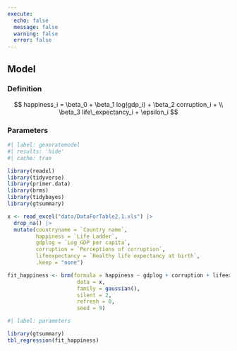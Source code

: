 ```yaml
---
execute: 
  echo: false
  message: false
  warning: false
  error: false
---
```


## Model
### Definition
$$ happiness_i =  \beta_0 + \beta_1 log(gdp_i) + \beta_2 corruption_i + 
\\ \beta_3 life\_expectancy_i  + \epsilon_i $$


### Parameters
```r
#| label: generatemodel
#| results: 'hide'
#| cache: true

library(readxl)
library(tidyverse)
library(primer.data)
library(brms)
library(tidybayes)
library(gtsummary)

x <- read_excel("data/DataForTable2.1.xls") |>
  drop_na() |>
  mutate(countryname = `Country name`,
         happiness = `Life Ladder`,
         gdplog = `Log GDP per capita`,
         corruption = `Perceptions of corruption`,
         lifeexpectancy = `Healthy life expectancy at birth`,
         .keep = "none")

fit_happiness <- brm(formula = happiness ~ gdplog + corruption + lifeexpectancy,
                      data = x,
                      family = gaussian(),
                      silent = 2,
                      refresh = 0,
                      seed = 9)

```

```r
#| label: parameters

library(gtsummary)
tbl_regression(fit_happiness)

```

